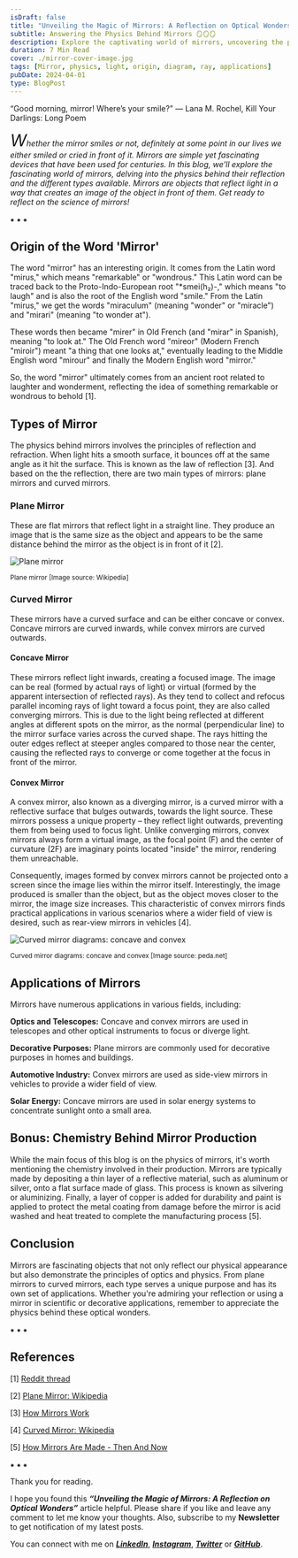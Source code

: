 ```yaml
---
isDraft: false
title: "Unveiling the Magic of Mirrors: A Reflection on Optical Wonders"
subtitle: Answering the Physics Behind Mirrors 🪞🪞🪞
description: Explore the captivating world of mirrors, uncovering the physics behind their reflections, different types, and diverse applications from optics to decor.
duration: 7 Min Read
cover: ./mirror-cover-image.jpg
tags: [Mirror, physics, light, origin, diagram, ray, applications]
pubDate: 2024-04-01
type: BlogPost
---
```


<div>
<div class="biggerParagraph">
“Good morning, mirror! Where’s your smile?” ― Lana M. Rochel, Kill Your Darlings: Long Poem
</div>

_<span style="font-size:30px;">W</span>hether the mirror smiles or not, definitely at some point in our lives we either smiled or cried in front of it. Mirrors are simple yet fascinating devices that have been used for centuries. In this blog, we'll explore the fascinating world of mirrors, delving into the physics behind their reflection and the different types available. Mirrors are objects that reflect light in a way that creates an image of the object in front of them. Get ready to reflect on the science of mirrors!_

<p class="sectionDivider">⁕ ⁕ ⁕</p>

## Origin of the Word 'Mirror'

The word "mirror" has an interesting origin. It comes from the Latin word "mirus," which means "remarkable" or "wondrous." This Latin word can be traced back to the Proto-Indo-European root "\*smei(h₂)-," which means "to laugh" and is also the root of the English word "smile." From the Latin "mirus," we get the words "miraculum" (meaning "wonder" or "miracle") and "mirari" (meaning "to wonder at").

These words then became "mirer" in Old French (and "mirar" in Spanish), meaning "to look at." The Old French word "mireor" (Modern French "miroir") meant "a thing that one looks at," eventually leading to the Middle English word "mirour" and finally the Modern English word "mirror."

So, the word "mirror" ultimately comes from an ancient root related to laughter and wonderment, reflecting the idea of something remarkable or wondrous to behold [1].

## Types of Mirror

The physics behind mirrors involves the principles of reflection and refraction. When light hits a smooth surface, it bounces off at the same angle as it hit the surface. This is known as the law of reflection [3]. And based on the the reflection, there are two main types of mirrors: plane mirrors and curved mirrors.

### Plane Mirror

These are flat mirrors that reflect light in a straight line. They produce an image that is the same size as the object and appears to be the same distance behind the mirror as the object is in front of it [2].

<div><div>

![Plane mirror](./figures/Plane_mirror.png)

<sup>Plane mirror [Image source: Wikipedia]</sup>

</div></div>

### Curved Mirror

These mirrors have a curved surface and can be either concave or convex. Concave mirrors are curved inwards, while convex mirrors are curved outwards.

#### Concave Mirror

These mirrors reflect light inwards, creating a focused image. The image can be real (formed by actual rays of light) or virtual (formed by the apparent intersection of reflected rays). As they tend to collect and refocus parallel incoming rays of light toward a focus point, they are also called converging mirrors. This is due to the light being reflected at different angles at different spots on the mirror, as the normal (perpendicular line) to the mirror surface varies across the curved shape. The rays hitting the outer edges reflect at steeper angles compared to those near the center, causing the reflected rays to converge or come together at the focus in front of the mirror.

#### Convex Mirror

A convex mirror, also known as a diverging mirror, is a curved mirror with a reflective surface that bulges outwards, towards the light source. These mirrors possess a unique property – they reflect light outwards, preventing them from being used to focus light. Unlike converging mirrors, convex mirrors always form a virtual image, as the focal point (F) and the center of curvature (2F) are imaginary points located "inside" the mirror, rendering them unreachable.

Consequently, images formed by convex mirrors cannot be projected onto a screen since the image lies within the mirror itself. Interestingly, the image produced is smaller than the object, but as the object moves closer to the mirror, the image size increases. This characteristic of convex mirrors finds practical applications in various scenarios where a wider field of view is desired, such as rear-view mirrors in vehicles [4].

<div><div>

![Curved mirror diagrams: concave and convex](./figures/curved-mirrors.png)

<sup>Curved mirror diagrams: concave and convex [Image source: peda.net]</sup>

</div></div>

## Applications of Mirrors

Mirrors have numerous applications in various fields, including:

**Optics and Telescopes:** Concave and convex mirrors are used in telescopes and other optical instruments to focus or diverge light.

**Decorative Purposes:** Plane mirrors are commonly used for decorative purposes in homes and buildings.

**Automotive Industry:** Convex mirrors are used as side-view mirrors in vehicles to provide a wider field of view.

**Solar Energy:** Concave mirrors are used in solar energy systems to concentrate sunlight onto a small area.

## Bonus: Chemistry Behind Mirror Production

While the main focus of this blog is on the physics of mirrors, it's worth mentioning the chemistry involved in their production. Mirrors are typically made by depositing a thin layer of a reflective material, such as aluminum or silver, onto a flat surface made of glass. This process is known as silvering or aluminizing. Finally, a layer of copper is added for durability and paint is applied to protect the metal coating from damage before the mirror is acid washed and heat treated to complete the manufacturing process [5].

## Conclusion

Mirrors are fascinating objects that not only reflect our physical appearance but also demonstrate the principles of optics and physics. From plane mirrors to curved mirrors, each type serves a unique purpose and has its own set of applications. Whether you're admiring your reflection or using a mirror in scientific or decorative applications, remember to appreciate the physics behind these optical wonders.

<p class="sectionDivider">⁕ ⁕ ⁕</p>

## References

[1] [Reddit thread](https://www.reddit.com/r/etymology/comments/5fsjnr/comment/damvnzr/?utm_source=share&utm_medium=web3x&utm_name=web3xcss&utm_term=1&utm_content=share_button)

[2] [Plane Mirror: Wikipedia](https://en.wikipedia.org/wiki/Plane_mirror)

[3] [How Mirrors Work](https://science.howstuffworks.com/innovation/everyday-innovations/mirror2.htm)

[4] [Curved Mirror: Wikipedia](https://en.wikipedia.org/wiki/Curved_mirror)

[5] [How Mirrors Are Made - Then And Now](https://www.mirror-shop.co.uk/how-mirrors-are-made.irs#:~:text=Modern%20mirrors%20are%20largely%20produced,not%20bond%20directly%20with%20glass.)

<p class="sectionDivider">⁕ ⁕ ⁕</p>

<div class="citationBlockquote">
Thank you for reading.

I hope you found this **_“Unveiling the Magic of Mirrors: A Reflection on Optical Wonders”_** article helpful. Please share if you like and leave any comment to let me know your thoughts. Also, subscribe to my **Newsletter** to get notification of my latest posts.

You can connect with me on <i><b><a href="https://www.linkedin.com/in/aritraroy24/" target="_blank">LinkedIn</a></b></i>, <i><b><a href="https://twitter.com/royaritra24" target="_blank">Instagram</a></b></i>, <i><b><a href="https://twitter.com/aritraroy24" target="_blank">Twitter</a></b></i> or <i><b><a href="https://github.com/aritraroy24" target="_blank">GitHub</a></b></i>.

</div>

</div>
